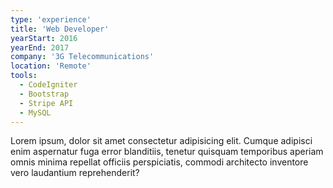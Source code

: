 ```yaml
---
type: 'experience'
title: 'Web Developer'
yearStart: 2016
yearEnd: 2017
company: '3G Telecommunications'
location: 'Remote'
tools:
  - CodeIgniter
  - Bootstrap
  - Stripe API
  - MySQL
---
```


Lorem ipsum, dolor sit amet consectetur adipisicing elit. Cumque adipisci enim aspernatur fuga error blanditiis, tenetur quisquam temporibus aperiam omnis minima repellat officiis perspiciatis, commodi architecto inventore vero laudantium reprehenderit?

